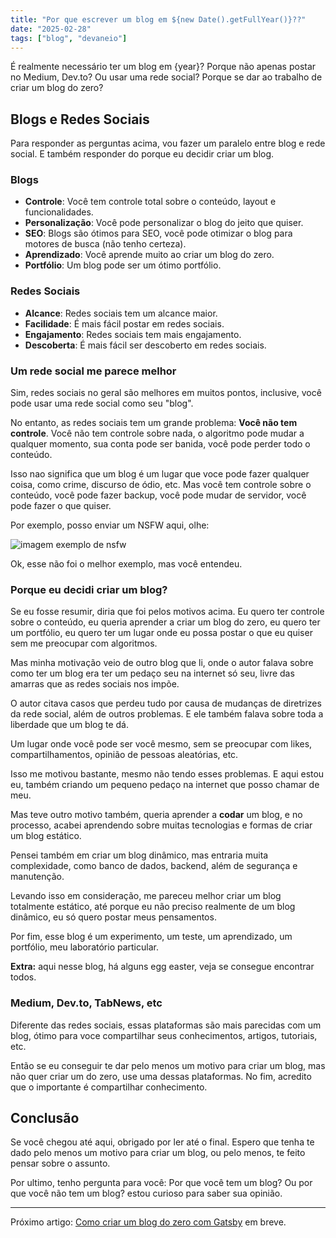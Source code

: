 ```yaml
---
title: "Por que escrever um blog em ${new Date().getFullYear()}??"
date: "2025-02-28"
tags: ["blog", "devaneio"]
---
```





É realmente necessário ter um blog em {year}? Porque não apenas postar no Medium, Dev.to? Ou usar uma rede social? Porque se dar ao trabalho de criar um blog do zero?

## Blogs e Redes Sociais
Para responder as perguntas acima, vou fazer um paralelo entre blog e rede social. E também responder do porque eu decidir criar um blog.

### Blogs
- **Controle**: Você tem controle total sobre o conteúdo, layout e funcionalidades.
- **Personalização**: Você pode personalizar o blog do jeito que quiser.
- **SEO**: Blogs são ótimos para SEO, você pode otimizar o blog para motores de busca (não tenho certeza).
- **Aprendizado**: Você aprende muito ao criar um blog do zero.
- **Portfólio**: Um blog pode ser um ótimo portfólio.


### Redes Sociais
- **Alcance**: Redes sociais tem um alcance maior.
- **Facilidade**: É mais fácil postar em redes sociais.
- **Engajamento**: Redes sociais tem mais engajamento.
- **Descoberta**: É mais fácil ser descoberto em redes sociais. 

### Um rede social me parece melhor
Sim, redes sociais no geral são melhores em muitos pontos, inclusive, você pode usar uma rede social como seu "blog".

No entanto, as redes sociais tem um grande problema: **Você não tem controle**. Você não tem controle sobre nada, o algoritmo pode mudar a qualquer momento, sua conta pode ser banida, você pode perder todo o conteúdo.

Isso nao significa que um blog é um lugar que voce pode fazer qualquer coisa, como crime, discurso de ódio, etc. Mas você tem controle sobre o conteúdo, você pode fazer backup, você pode mudar de servidor, você pode fazer o que quiser.

Por exemplo, posso enviar um NSFW aqui, olhe: 
<SpoilerTag type="image">

![imagem exemplo de nsfw](./sfw.jpeg)

</SpoilerTag>


Ok, esse não foi o melhor exemplo, mas você entendeu.


### Porque eu decidi criar um blog?
Se eu fosse resumir, diria que foi pelos motivos acima. Eu quero ter controle sobre o conteúdo, eu queria  aprender a criar um blog do zero, eu quero ter um portfólio, eu quero ter um lugar onde eu possa postar o que eu quiser sem me preocupar com algoritmos.

Mas minha motivação veio de outro blog que li, onde o autor falava sobre como ter um blog era ter um pedaço seu na internet só seu, livre das amarras que as  redes sociais nos impõe. 

O autor citava casos que perdeu tudo por causa de mudanças de diretrizes da rede social, além de outros problemas. E ele também falava sobre toda a liberdade que um blog te dá.

Um lugar onde você pode ser você mesmo, sem se preocupar com likes, compartilhamentos,  opinião de pessoas aleatórias, etc.

Isso me motivou bastante, mesmo não tendo esses problemas. E aqui estou eu, também criando um pequeno pedaço na internet que posso chamar de meu.

Mas teve outro motivo também, queria aprender a **codar** um blog, e no processo, acabei aprendendo sobre muitas tecnologias e formas de criar um blog estático.

Pensei também em criar um blog dinâmico, mas entraria muita complexidade, como banco de dados, backend, além de segurança e manutenção.

Levando isso em consideração, me pareceu melhor criar um blog totalmente estático, até porque eu não preciso realmente de um blog dinâmico, eu só quero postar meus pensamentos.

Por fim, esse blog é um experimento, um teste, um aprendizado, um portfólio, meu laboratório particular.

**Extra:** aqui nesse blog,  há alguns egg easter, veja se consegue encontrar todos.


###  Medium, Dev.to, TabNews, etc
Diferente das redes sociais, essas plataformas são mais parecidas com um blog, ótimo para voce compartilhar seus conhecimentos, artigos, tutoriais, etc.

Então se eu conseguir te dar pelo menos um motivo para criar um blog, mas não quer criar um do zero, use uma  dessas plataformas. No fim, acredito que o importante é compartilhar conhecimento.

## Conclusão
Se você chegou até aqui, obrigado por ler até o final. Espero que tenha te dado pelo menos um motivo para criar um blog, ou pelo menos, te feito pensar sobre o assunto.

Por ultimo, tenho pergunta para você: Por que você tem um blog? Ou por que você não tem um blog? estou curioso para saber sua opinião.

***

Próximo artigo: [Como criar um blog do zero com Gatsby](/posts/como-criar-blog-com-gatsby) em breve.
